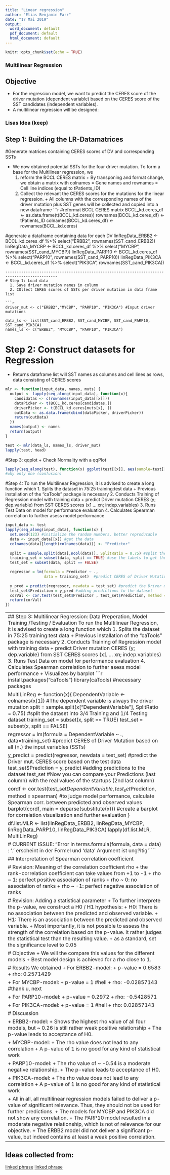 ```yaml
---
title: "Linear regression"
author: "Elias Benjamin Farr"
date: "17 Mai 2019"
output:
  word_document: default
  pdf_document: default
  html_document: default
---
```


```r
knitr::opts_chunk$set(echo = TRUE)
```
### Multilinear Regression
## Objective

  + For the regression model, we want to predict the CERES score of the driver mutation (dependent variable) based on the CERES score of the SST candidates (independent variables).
  + A multilinear regression will be designed:

### Lisas Idea (keep)
## Step 1: Building the LR-Datamatrices
#Generate matrices containing CERES scores of DV and corresponding SSTs

+ We now obtained potential SSTs for the four driver mutation. To form a base for the Multilinear regression, we 
    1. reform the BCCL CERES matrix
      + By transponing and format change, we obtain a matrix with colnames = Gene names and rownames = Cell line indices (equal to tPatients_ID)
    2. Collect the relevant the CERES scores for the mutations for the linear regression.
      + All columns with the corresponding names of the driver mutation plus SST genes will be collected and copied into a new dataframe
```r
#reformat BCCL CERES matrix
BCCL_kd.ceres_df <- as.data.frame(t(BCCL_kd.ceres))
rownames(BCCL_kd.ceres_df) <- tPatients_ID
colnames(BCCL_kd.ceres_df) <- rownames(BCCL_kd.ceres)

#generate a dataframe containing data for each DV
linRegData_ERBB2 <- BCCL_kd.ceres_df %>% select("ERBB2", rownames(SST_cand_ERBB2))
linRegData_MYCBP <- BCCL_kd.ceres_df %>% select("MYCBP", rownames(SST_cand_MYCBP))
linRegData_PARP10 <- BCCL_kd.ceres_df %>% select("PARP10", rownames(SST_cand_PARP10))
linRegData_PIK3CA <- BCCL_kd.ceres_df %>% select("PIK3CA", rownames(SST_cand_PIK3CA))
```
---------------------------------------------------------------------------------------------
# Step 1: Load data
  1. Save driver mutation names in column
  2. COllect CERES scores of SSTs per driver mutation in data frame list
  
```r
driver_mut <- c("ERBB2","MYCBP", "PARP10", "PIK3CA") #Input driver mutations

data_ls <- list(SST_cand_ERBB2, SST_cand_MYCBP, SST_cand_PARP10, SST_cand_PIK3CA)
names_ls <- c("ERBB2", "MYCCBP", "PARP10", "PIK3CA")
```

# Step 2: Construct datasets for Regression
  + Returns dataframe list will SST names as columns and cell lines as rows, data consisting of CERES scores
```r
mlr <- function(input_data, names, muts) {
  output <- lapply(seq_along(input_data), function(x){
    candidatas <- c(rownames(input_data[[x]]))
    dataPicker <- t(BCCL_kd.ceres[candidatas,])
    driverPicker <- t(BCCL_kd.ceres[muts[x], ])
    outData <- as.data.frame(cbind(dataPicker, driverPicker))
    return(outData)
  })
  names(output) <- names
  return(output)
}

test <- mlr(data_ls, names_ls, driver_mut)
lapply(test, head)
```

#Step 3: qqplot
  + Check Normality with a qqPlot
```r
lapply(seq_along(test), function(x) ggplot(test[[x]], aes(sample=test[[x]][,ncol(test[[x]])]))+stat_qq()) #aes: aesthetic mapping
#why only one (confusion)
```

#Step 4: 
To run the Multilinear Regression, it is advised to create a long function which
  1. Splits the dataset in 75:25 training:test data
    + Previous installation of the "caTools" package is necessary
  2. Conducts Training of Regression model with training data
    + predict Driver mutation CERES (y; dep.variable) from SST CERES scores (x1 ... xn; indep.variables)
  3. Runs Test Data on model for performance evaluation
  4. Calculates Spearman correlation to further asess model performance
```r
input_data <- test
lapply(seq_along(input_data), function(x) {
  set.seed(123) #initialize the random numbers, better reproducable
  data <- input_data[[x]] #get the data
  colnames(data)[length(colnames(data))] <- "Predictor"
  
  split = sample.split(data[,ncol(data)], SplitRatio = 0.75) #split the dataset into 3/4 Training and 1/4 Testing dataset
  training_set = subset(data, split == TRUE) #use the labels to get the training data
  test_set = subset(data, split == FALSE)

  regressor = lm(formula = Predictor ~ ., 
                 data = training_set)  #predict CERES of Driver Mutation based on all (=.) the input variables (SSTs)
  
  y_pred = predict(regressor, newdata = test_set) #predict the Driver mut. CERES score based on the test data
  test_set$Prediction = y_pred #adding predictions to the dataset
  corVal <- cor.test(test_set$Predictor , test_set$Prediction, method = "spearman")#to judge model performance, calculate Spearman corr. between predicted and observed values
  return(corVal)
})
```

--------------------------------------------------------------------------------------------
## Step 3: Multilinear Regression: Data Preperation, Model Training /Testing / Evaluation
To run the Multilinear Regression, it is advised to create a long function which
  1. Splits the dataset in 75:25 training:test data
    + Previous installation of the "caTools" package is necessary
  2. Conducts Training of Regression model with training data
    + predict Driver mutation CERES (y; dep.variable) from SST CERES scores (x1 ... xn; indep.variables)
  3. Runs Test Data on model for performance evaluation
  4. Calculates Spearman correlation to further asess model performance
    + Visualizes by barplot
```r
install.packages("caTools")
library(caTools) #necessary packages

MultiLinReg <- function(x){
                          DependentVariable <- colnames(x[1]) #The dependent variable is always the driver mutation
                          split = sample.split(x["DependentVariable"], SplitRatio = 0.75) #split the dataset into 3/4 Training and 1/4 Testing dataset
                          training_set = subset(x, split == TRUE)
                          test_set = subset(x, split == FALSE)
                          
                          regressor = lm(formula = DependentVariable ~ ., data=training_set)
                          #predict CERES of Driver Mutation based on all (=.) the input variables (SSTs)
                          
                          y_predict = predict(regressor, newdata = test_set) #predict the Driver mut. CERES score based on the test data
                          test_set$Prediction = y_predict #adding predictions to the dataset
                          test_set #Now you can compare your Predictions (last column) with the real values of the startups (2nd last column)
                          
                          cordf <- cor.test(test_set$DependentVariable, test_set$Prediction, method = spearman) #to judge model performance, calculate Spearman corr. between predicted and observed values
                          barplot(cordf, main = deparse(substitute(x))) #create a barplot for correlation visualization and further evaluation
}

df.list.MLR <- list(linRegData_ERBB2, linRegData_MYCBP, linRegData_PARP10, linRegData_PIK3CA)
lapply(df.list.MLR, MultiLinReg)

# CURRENT ISSUE: "Error in terms.formula(formula, data = data) : '.' erscheint in der Formel und 'data' Argument ist ung?ltig"
```

## Interpretation of Spearman correlation coefficient

# Revision: Meaning of the correlation coefficient rho
  + the rank-correlation coefficient can take values from +1 to -1
    + rho ~ 1: perfect positive association of ranks
    + rho ~ 0: no association of ranks
    + rho ~ -1: perfect negative association of ranks

# Revision: Adding a statistical parameter
  + To further interprete the p-value, we construct a H0 / H1 hypothesis:
    + H0: There is no association between the predicted and observed variable.
    + H1: There is an association between the predicted and observed variable.
  + Most importantly, it is not possible to assess the strength of the correlation based on the p-value. It rather judges the statistical test than the resulting value.
    + as a standard, set the significance level to 0.05

# Objective
 + We will the compare this values for the different models
    + Best model design is achieved for a rho close to 1.

# Results
We obtained
  + For ERBB2-model:
    + p-value = 0.6583
    + rho: 0.2571429
    
  + For MYCBP-model:
    + p-value = 1 #hell
    + rho: -0.02857143 #thank u, next
    
  + For PARP10-model:
    + p-value = 0.2972
    + rho: -0.5428571
    
  + For PIK3CA-model:
    + p-value = 1 #hell
    + rho: 0.02857143

# Discussion

  + ERBB2-model:
    + Shows the highest rho value of all four models, but ~ 0.26 is still rather weak positive relationship
    + The p-value leads to acceptance of H0.
    
  + MYCBP-model:
    + The rho value does not lead to any correlation
    + A p-value of 1 is no good for any kind of statistical work
    
  + PARP10-model:
    + The rho value of ~ -0.54 is a moderate negative relationship.
    + The p-value leads to acceptance of H0.
    
  + PIK3CA-model:
    + The rho value does not lead to any correlation
    + A p-value of 1 is no good for any kind of statistical work

+ All in all, all multilinear regression models failed to deliver a p-value of significant relevance. Thus, they should not be used for further predictions.
+ The models for MYCBP and PIK3CA did not show any correlation.
+ The PARP10 model resulted in a moderate negative relationship, which is not of relevance for our objective.
+ The ERBB2 model did not deliver a significant p-value, but indeed contains at least a weak positive correlation.
----------------  
## Ideas collected from:
[linked phrase](https://www.dataquest.io/blog/statistical-learning-for-predictive-modeling-r/)
[linked phrase](http://r-statistics.co/Linear-Regression.html#Predicting%20Linear%20Models)
